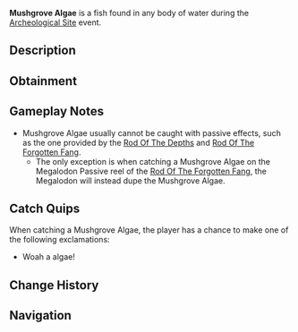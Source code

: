 {{FishInfobox
|image          = Mushgrove Algae.png
|rarity         = Limited
|event          = Archeological Site
|sea            = First Sea
|location       = Regionless
|sublocation    = 
|sources        = Fishing Rod
|nopassive      = 1
|radar_location = 
|xp             = 20
|weather        = 
|time           = 
|season         = 
|bait           = 
|base_weight    = 5
|base_value     = 50
|weight_range   = 2.5
|base_chance    = 40
|base_resil     = 100
}}
'''Mushgrove Algae''' is a {{Rarity|Limited}} fish found in any body of water during the [[Archeological Site]] event.

== Description ==
{{Description|A testament to the enduring beauty of nature.|Bestiary Entry}}

== Obtainment ==
{{Description|Mushgrove Algae thrives in the damp, shadowy waters of Mushgrove Swamps, a place where life persists even in the darkest corners...|Bestiary Hint}}
{{Fish Availability|
Mushgrove Swamp/Algae Hunt
|top_rods      = 
Krampus's Rod\346601.59\329242.91;
Magma Rod\336517.45\319663.81;
Plastic Rod\308194.3\292670.5;
Fast Rod\291728.74\371864.97;
Flimsy Rod\269150.45\437017.56;
Buddy Bond Rod\228791.1\326099.51;
Training Rod\232829.28\353508.62;
Fischer's Rod\256849.24\327415.7;
Ethereal Prism Rod\232671.46\266131.2;
No-Life Rod\232338.52\182210.14;
Seraphic Rod\230060.74\181492.83;
Trident Rod\224933.68\161124.63;
Free Spirit Rod\223261.9\159927.1;
Rod Of The Forgotten Fang\216842.75\165728.48;
Challenger's Rod\213253.87\166122.67;
Rod Of The Exalted One\202727.84\144918.35;
Zeus Rod\197812.41\154904.36;
Rod Of The Depths\197520.33\150982.58;
Verdant Shear Rod\196748.67\155302.57;
Blazebringer Rod\187783.36\146264.37;
Depthseeker Rod\180609.41\141690.97;
Avalanche Rod\179623.34\127391.55;
Volcanic Rod\174361.83\117653.46;
Steady Rod\91070.28\64648.43
|recommended   = Training Rod
}}

== Gameplay Notes ==
* Mushgrove Algae usually cannot be caught with passive effects, such as the one provided by the [[Rod Of The Depths]] and [[Rod Of The Forgotten Fang]].
** The only exception is when catching a Mushgrove Algae on the Megalodon Passive reel of the [[Rod Of The Forgotten Fang]], the Megalodon will instead dupe the Mushgrove Algae.

== Catch Quips ==
When catching a Mushgrove Algae, the player has a chance to make one of the following exclamations:
* Woah a algae!

== Change History ==
{{Change History|{{subst:Current Version}}}}

== Navigation ==
{{Fish Navbox|Archeological Site}}